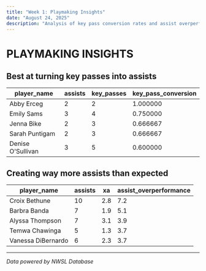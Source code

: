 ```yaml
---
title: "Week 1: Playmaking Insights"
date: "August 24, 2025"
description: "Analysis of key pass conversion rates and assist overperformance across NWSL players"
---
```


# PLAYMAKING INSIGHTS

## Best at turning key passes into assists

| player_name      | assists | key_passes | key_pass_conversion |
|------------------|---------|------------|-------------------|
| Abby Erceg       | 2       | 2          | 1.000000         |
| Emily Sams       | 3       | 4          | 0.750000         |
| Jenna Bike       | 2       | 3          | 0.666667         |
| Sarah Puntigam   | 2       | 3          | 0.666667         |
| Denise O'Sullivan| 3       | 5          | 0.600000         |

## Creating way more assists than expected

| player_name        | assists | xa  | assist_overperformance |
|--------------------|---------|-----|----------------------|
| Croix Bethune      | 10      | 2.8 | 7.2                  |
| Barbra Banda       | 7       | 1.9 | 5.1                  |
| Alyssa Thompson    | 7       | 3.1 | 3.9                  |
| Temwa Chawinga     | 5       | 1.3 | 3.7                  |
| Vanessa DiBernardo | 6       | 2.3 | 3.7                  |

---

*Data powered by NWSL Database*